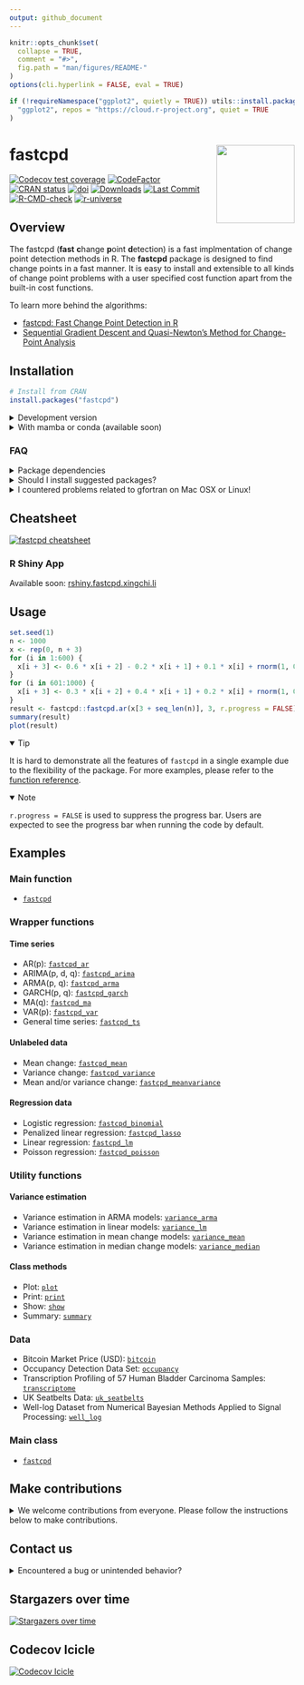 ```yaml
---
output: github_document
---
```


<!-- README.md is generated from README.Rmd. Please edit that file -->

```r
knitr::opts_chunk$set(
  collapse = TRUE,
  comment = "#>",
  fig.path = "man/figures/README-"
)
options(cli.hyperlink = FALSE, eval = TRUE)

if (!requireNamespace("ggplot2", quietly = TRUE)) utils::install.packages(
  "ggplot2", repos = "https://cloud.r-project.org", quiet = TRUE
)
```

# fastcpd <a href="https://fastcpd.xingchi.li"><img src="man/figures/logo.svg" align="right" height="138" /></a>

[![Codecov test coverage](https://codecov.io/gh/doccstat/fastcpd/branch/main/graph/badge.svg)](https://app.codecov.io/gh/doccstat/fastcpd?branch=main)
[![CodeFactor](https://www.codefactor.io/repository/github/doccstat/fastcpd/badge)](https://www.codefactor.io/repository/github/doccstat/fastcpd)
[![CRAN status](https://www.r-pkg.org/badges/version-last-release/fastcpd)](https://cran.r-project.org/package=fastcpd)
[![doi](https://img.shields.io/badge/doi-10.48550/arXiv.2404.05933-green.svg)](https://doi.org/10.48550/arXiv.2404.05933)
[![Downloads](https://cranlogs.r-pkg.org/badges/grand-total/fastcpd)](https://cran.r-project.org/package=fastcpd)
[![Last Commit](https://img.shields.io/github/last-commit/doccstat/fastcpd)](https://github.com/doccstat/fastcpd)
[![R-CMD-check](https://github.com/doccstat/fastcpd/workflows/R-CMD-check/badge.svg)](https://github.com/doccstat/fastcpd/actions)
[![r-universe](https://doccstat.r-universe.dev/badges/fastcpd)](https://doccstat.r-universe.dev)

## Overview

The fastcpd (**fast** **c**hange **p**oint **d**etection) is a fast
implmentation of change point detection methods in R. The __fastcpd__ package is
designed to find change points in a fast manner. It is easy to install and
extensible to all kinds of change point problems with a user specified cost
function apart from the built-in cost functions.

To learn more behind the algorithms:

* [fastcpd: Fast Change Point Detection in R](https://doi.org/10.48550/arXiv.2404.05933)
* [Sequential Gradient Descent and Quasi-Newton's Method for Change-Point Analysis](https://proceedings.mlr.press/v206/zhang23b.html)

## Installation

```r
# Install from CRAN
install.packages("fastcpd")
```

<details close>

<summary>Development version</summary>

```r
# Development version from r-universe with CRAN version as a fallback
install.packages(
  "fastcpd",
  repos = c("https://doccstat.r-universe.dev", "https://cloud.r-project.org")
)

## install.packages("pak")
pak::pak("doccstat/fastcpd")

## install.packages("devtools")
devtools::install_github("doccstat/fastcpd")
```

</details>

<details close>

<summary>With mamba or conda (available soon)</summary>

``` bash
# conda-forge is a fork from CRAN and may not be up-to-date

# Use mamba
mamba install r-fastcpd
# Use conda
conda install -c conda-forge r-fastcpd
```

</details>

### FAQ

<details close>

<summary>Package dependencies</summary>

`fastcpd` depends on the following packages:

*   [Rcpp](https://github.com/RcppCore/Rcpp), for C++ source code compilation.
*   [RcppArmadillo](https://github.com/RcppCore/RcppArmadillo), for fast linear
    algebra.
*   [fastglm](https://github.com/jaredhuling/fastglm), for fast generalized
    linear models.
*   [glmnet](https://glmnet.stanford.edu/), for penalized regression.
*   [ggplot2](https://github.com/tidyverse/ggplot2), for data visualization.

If you're compiling from source, you can run the following command to see the
complete set of system packages needed on your machine.

```r
pak::pkg_sysreqs("doccstat/fastcpd")
#> ── Install scripts ───────────────────────────────────────────── Ubuntu 20.04
#> apt-get -y update
#> apt-get -y install libcurl4-openssl-dev libssl-dev zlib1g-dev make
#>
#> ── Packages and their system dependencies ───────────────────────────────────
#> curl       – libcurl4-openssl-dev, libssl-dev
#> data.table – zlib1g-dev
#> fs         – make
#> openssl    – libssl-dev
```

</details>

<details close>

<summary>Should I install suggested packages?</summary>

The suggested packages are not required for the main functionality of the
package. They are only required for the vignettes. If you want to
learn more about the package comparison and other vignettes, you could either
check out vignettes on [CRAN](https://CRAN.R-project.org/package=fastcpd) or
[pkgdown generated documentation](https://fastcpd.xingchi.li/articles/).

</details>

<details close>

<summary>I countered problems related to gfortran on Mac OSX or Linux!</summary>

The package should be able to install on Mac and any Linux distribution without any problems if all the
dependencies are installed. However, if you encountered problems related to
gfortran, it might be because `RcppArmadillo` is not installed previously.
Try [Mac OSX stackoverflow solution](https://stackoverflow.com/a/72997915) or
[Linux stackover solution](https://stackoverflow.com/a/15540919) if you have
trouble installing `RcppArmadillo`.

</details>

## Cheatsheet

[![fastcpd cheatsheet](man/figures/cheatsheets.png)](https://github.com/doccstat/fastcpd/blob/main/man/figures/cheatsheets.pdf)

### R Shiny App

Available soon: [rshiny.fastcpd.xingchi.li](https://rshiny.fastcpd.xingchi.li)

## Usage

```r
set.seed(1)
n <- 1000
x <- rep(0, n + 3)
for (i in 1:600) {
  x[i + 3] <- 0.6 * x[i + 2] - 0.2 * x[i + 1] + 0.1 * x[i] + rnorm(1, 0, 3)
}
for (i in 601:1000) {
  x[i + 3] <- 0.3 * x[i + 2] + 0.4 * x[i + 1] + 0.2 * x[i] + rnorm(1, 0, 3)
}
result <- fastcpd::fastcpd.ar(x[3 + seq_len(n)], 3, r.progress = FALSE)
summary(result)
plot(result)
```

<details open>

<summary>Tip</summary>

It is hard to demonstrate all the features of `fastcpd` in a single example
due to the flexibility of the package. For more examples, please refer to the
[function reference](https://fastcpd.xingchi.li/reference/index.html).

</details>

<details open>

<summary>Note</summary>

`r.progress = FALSE` is used to suppress the progress bar. Users are expected
to see the progress bar when running the code by default.

</details>

## Examples

### Main function

-   [`fastcpd`](https://fastcpd.xingchi.li/reference/fastcpd.html)

### Wrapper functions

#### Time series

-   AR(p): [`fastcpd_ar`](https://fastcpd.xingchi.li/reference/fastcpd_ar.html)
-   ARIMA(p, d, q): [`fastcpd_arima`](https://fastcpd.xingchi.li/reference/fastcpd_arima.html)
-   ARMA(p, q): [`fastcpd_arma`](https://fastcpd.xingchi.li/reference/fastcpd_arma.html)
-   GARCH(p, q): [`fastcpd_garch`](https://fastcpd.xingchi.li/reference/fastcpd_garch.html)
-   MA(q): [`fastcpd_ma`](https://fastcpd.xingchi.li/reference/fastcpd_ma.html)
-   VAR(p): [`fastcpd_var`](https://fastcpd.xingchi.li/reference/fastcpd_var.html)
-   General time series: [`fastcpd_ts`](https://fastcpd.xingchi.li/reference/fastcpd_ts.html)

#### Unlabeled data

-   Mean change: [`fastcpd_mean`](https://fastcpd.xingchi.li/reference/fastcpd_mean.html)
-   Variance change: [`fastcpd_variance`](https://fastcpd.xingchi.li/reference/fastcpd_variance.html)
-   Mean and/or variance change: [`fastcpd_meanvariance`](https://fastcpd.xingchi.li/reference/fastcpd_meanvariance.html)

#### Regression data

-   Logistic regression: [`fastcpd_binomial`](https://fastcpd.xingchi.li/reference/fastcpd_binomial.html)
-   Penalized linear regression: [`fastcpd_lasso`](https://fastcpd.xingchi.li/reference/fastcpd_lasso.html)
-   Linear regression: [`fastcpd_lm`](https://fastcpd.xingchi.li/reference/fastcpd_lm.html)
-   Poisson regression: [`fastcpd_poisson`](https://fastcpd.xingchi.li/reference/fastcpd_poisson.html)

### Utility functions

#### Variance estimation

-   Variance estimation in ARMA models:
    [`variance_arma`](https://fastcpd.xingchi.li/reference/variance_arma.html)
-   Variance estimation in linear models:
    [`variance_lm`](https://fastcpd.xingchi.li/reference/variance_lm.html)
-   Variance estimation in mean change models:
    [`variance_mean`](https://fastcpd.xingchi.li/reference/variance_mean.html)
-   Variance estimation in median change models:
    [`variance_median`](https://fastcpd.xingchi.li/reference/variance_median.html)

#### Class methods

-   Plot: [`plot`](https://fastcpd.xingchi.li/reference/plot.html)
-   Print: [`print`](https://fastcpd.xingchi.li/reference/print.html)
-   Show: [`show`](https://fastcpd.xingchi.li/reference/show.html)
-   Summary: [`summary`](https://fastcpd.xingchi.li/reference/summary.html)

### Data

-   Bitcoin Market Price (USD): [`bitcoin`](https://fastcpd.xingchi.li/reference/bitcoin.html)
-   Occupancy Detection Data Set: [`occupancy`](https://fastcpd.xingchi.li/reference/occupancy.html)
-   Transcription Profiling of 57 Human Bladder Carcinoma Samples: [`transcriptome`](https://fastcpd.xingchi.li/reference/transcriptome.html)
-   UK Seatbelts Data: [`uk_seatbelts`](https://fastcpd.xingchi.li/reference/uk_seatbelts.html)
-   Well-log Dataset from Numerical Bayesian Methods Applied to Signal Processing: [`well_log`](https://fastcpd.xingchi.li/reference/well_log.html)

### Main class

-   [`fastcpd`](https://fastcpd.xingchi.li/reference/fastcpd-class.html)

## Make contributions

<details close>

<summary>We welcome contributions from everyone.
Please follow the instructions below to make contributions.</summary>

1.  Fork the repo.
2.  Create a new branch from `main` branch.
3.  Make changes and commit them.

    1. Please follow the
       [Google's R style guide](https://google.github.io/styleguide/Rguide.html)
       for naming variables and functions.
    2. If you are adding a new family of models with new cost functions with
       corresponding gradient and Hessian, please add them to
       `src/fastcpd_class_cost.cc` with proper example and tests in
       `vignettes/gallery.Rmd` and
       `tests/testthat/test-gallery.R`.
    3. Add the family name to `src/fastcpd_constants.h`.
    4. [Recommended] Add a new wrapper function in `R/fastcpd_wrappers.R` for
       the new family of models and move the examples to the new wrapper
       function as roxygen examples.
    5. Add the new wrapper function to
       the corresponding section in `_pkgdown.yml`.
4.  Push the changes to your fork.
5.  Create a pull request.
6.  Make sure the pull request does not create new warnings or errors in
    `devtools::check()`.

</details>

## Contact us

<details close>

<summary>Encountered a bug or unintended behavior?</summary>

1.  File a ticket at
    [GitHub Issues](https://github.com/doccstat/fastcpd/issues).
2.  Contact the authors specified in
    [DESCRIPTION](https://github.com/doccstat/fastcpd/blob/main/DESCRIPTION#L5-L10).

</details>

## Stargazers over time
[![Stargazers over time](https://starchart.cc/doccstat/fastcpd.svg)](https://starchart.cc/doccstat/fastcpd)

## Codecov Icicle
[![Codecov Icicle](https://codecov.io/gh/doccstat/fastcpd/graphs/icicle.svg)](https://app.codecov.io/gh/doccstat/fastcpd?branch=main)
